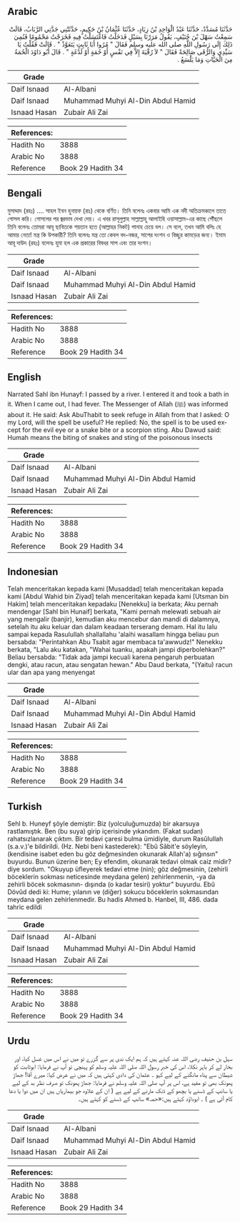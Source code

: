 ## Arabic


<div dir="rtl" lang="ar" style={{fontSize:'larger',backgroundColor:'#f8f9fa',padding:20}}>
حَدَّثَنَا مُسَدَّدٌ، حَدَّثَنَا عَبْدُ الْوَاحِدِ بْنُ زِيَادٍ، حَدَّثَنَا عُثْمَانُ بْنُ حَكِيمٍ، حَدَّثَتْنِي جَدَّتِي الرَّبَابُ، قَالَتْ سَمِعْتُ سَهْلَ بْنَ حُنَيْفٍ، يَقُولُ مَرَرْنَا بِسَيْلٍ فَدَخَلْتُ فَاغْتَسَلْتُ فِيهِ فَخَرَجْتُ مَحْمُومًا فَنُمِيَ ذَلِكَ إِلَى رَسُولِ اللَّهِ صلى الله عليه وسلم فَقَالَ ‏"‏ مُرُوا أَبَا ثَابِتٍ يَتَعَوَّذْ ‏"‏ ‏.‏ قَالَتْ فَقُلْتُ يَا سَيِّدِي وَالرُّقَى صَالِحَةٌ فَقَالَ ‏"‏ لاَ رُقْيَةَ إِلاَّ فِي نَفْسٍ أَوْ حُمَةٍ أَوْ لَدْغَةٍ ‏"‏ ‏.‏ قَالَ أَبُو دَاوُدَ الْحُمَةُ مِنَ الْحَيَّاتِ وَمَا يَلْسَعُ ‏.‏
</div>
<div style={{backgroundColor:'#f8f9fa',padding:20, marginBottom: 10}}><table> <thead> <tr> <th>Grade</th> <th></th> </tr> </thead> <tbody> <tr><td>Daif Isnaad</td><td>Al-Albani</td></tr><tr><td>Daif Isnaad</td><td>Muhammad Muhyi Al-Din Abdul Hamid</td></tr><tr><td>Isnaad Hasan</td><td>Zubair Ali Zai</td></tr></tbody></table><table> <thead> <tr> <th>References:</th> <th></th> </tr> </thead> <tbody><tr><td>Hadith No</td><td>3888</td></tr><tr><td>Arabic No</td><td>3888</td></tr><tr><td>Reference</td><td>Book 29 Hadith 34</td></tr></tbody></table></div>

## Bengali


<div dir="ltr" lang="bn" style={{fontSize:'larger',backgroundColor:'#f8f9fa',padding:20}}>
মুসাদ্দাদ (রহঃ) .... সাহল ইবন হুনায়ফ (রাঃ) থেকে বর্ণিত। তিনি বলেনঃ একবার আমি এক নদী অতিক্রমকালে তাতে গোসল করি। গোসলের পর জ্বরভাব দেখা দেয়। এ খবর রাসূলুল্লাহ সাল্লাল্লাহু আলাইহি ওয়াসাল্লাম-এর কাছে পৌঁছলে তিনি বলেনঃ তোমরা আবূ ছাবিতকে শয়তান হতে (আল্লাহর নিকট) পানাহ চেয়ে বল। সে বলে, তখন আমি বলিঃ হে আমার নেতা! মন্ত্র কি উপকারী? তিনি বলেনঃ মন্ত্র তো কেবল বদ-নজর, সাপের দংশন ও বিচ্ছুর কামড়ের জন্য। ইমাম আবূ দাউদ (রহঃ) বলেনঃ হুমা হল এক প্রকারের বিষধর সাপ এবং তার দংশন।
</div>
<div style={{backgroundColor:'#f8f9fa',padding:20, marginBottom: 10}}><table> <thead> <tr> <th>Grade</th> <th></th> </tr> </thead> <tbody> <tr><td>Daif Isnaad</td><td>Al-Albani</td></tr><tr><td>Daif Isnaad</td><td>Muhammad Muhyi Al-Din Abdul Hamid</td></tr><tr><td>Isnaad Hasan</td><td>Zubair Ali Zai</td></tr></tbody></table><table> <thead> <tr> <th>References:</th> <th></th> </tr> </thead> <tbody><tr><td>Hadith No</td><td>3888</td></tr><tr><td>Arabic No</td><td>3888</td></tr><tr><td>Reference</td><td>Book 29 Hadith 34</td></tr></tbody></table></div>

## English


<div dir="ltr" lang="en" style={{fontSize:'larger',backgroundColor:'#f8f9fa',padding:20}}>
Narrated Sahl ibn Hunayf: I passed by a river. I entered it and took a bath in it. When I came out, I had fever. The Messenger of Allah (ﷺ) was informed about it. He said: Ask AbuThabit to seek refuge in Allah from that I asked: O my Lord, will the spell be useful? He replied: No, the spell is to be used except for the evil eye or a snake bite or a scorpion sting. Abu Dawud said: Humah means the biting of snakes and sting of the poisonous insects
</div>
<div style={{backgroundColor:'#f8f9fa',padding:20, marginBottom: 10}}><table> <thead> <tr> <th>Grade</th> <th></th> </tr> </thead> <tbody> <tr><td>Daif Isnaad</td><td>Al-Albani</td></tr><tr><td>Daif Isnaad</td><td>Muhammad Muhyi Al-Din Abdul Hamid</td></tr><tr><td>Isnaad Hasan</td><td>Zubair Ali Zai</td></tr></tbody></table><table> <thead> <tr> <th>References:</th> <th></th> </tr> </thead> <tbody><tr><td>Hadith No</td><td>3888</td></tr><tr><td>Arabic No</td><td>3888</td></tr><tr><td>Reference</td><td>Book 29 Hadith 34</td></tr></tbody></table></div>

## Indonesian


<div dir="ltr" lang="id" style={{fontSize:'larger',backgroundColor:'#f8f9fa',padding:20}}>
Telah menceritakan kepada kami [Musaddad] telah menceritakan kepada kami [Abdul Wahid bin Ziyad] telah menceritakan kepada kami [Utsman bin Hakim] telah menceritakan kepadaku [Nenekku] ia berkata; Aku pernah mendengar [Sahl bin Hunaif] berkata, "Kami pernah melewati sebuah air yang mengalir (banjir), kemudian aku mencebur dan mandi di dalamnya, setelah itu aku keluar dan dalam keadaan terserang demam. Hal itu lalu sampai kepada Rasulullah shallallahu 'alaihi wasallam hingga beliau pun bersabda: "Perintahkan Abu Tsabit agar membaca ta'awwudz!" Nenekku berkata, "Lalu aku katakan, "Wahai tuanku, apakah jampi diperbolehkan?" Beliau bersabda: "Tidak ada jampi kecuali karena pengaruh perbuatan dengki, atau racun, atau sengatan hewan." Abu Daud berkata, "(Yaitu) racun ular dan apa yang menyengat
</div>
<div style={{backgroundColor:'#f8f9fa',padding:20, marginBottom: 10}}><table> <thead> <tr> <th>Grade</th> <th></th> </tr> </thead> <tbody> <tr><td>Daif Isnaad</td><td>Al-Albani</td></tr><tr><td>Daif Isnaad</td><td>Muhammad Muhyi Al-Din Abdul Hamid</td></tr><tr><td>Isnaad Hasan</td><td>Zubair Ali Zai</td></tr></tbody></table><table> <thead> <tr> <th>References:</th> <th></th> </tr> </thead> <tbody><tr><td>Hadith No</td><td>3888</td></tr><tr><td>Arabic No</td><td>3888</td></tr><tr><td>Reference</td><td>Book 29 Hadith 34</td></tr></tbody></table></div>

## Turkish


<div dir="ltr" lang="tr" style={{fontSize:'larger',backgroundColor:'#f8f9fa',padding:20}}>
Sehl b. Huneyf şöyle demiştir: Biz (yolculuğumuzda) bir akarsuya rastlamıştık. Ben (bu suya) girip içerisinde yıkandım. (Fakat sudan) rahatsızlanarak çıktım. Bir tedavi çaresi bulma ümidiyle, durum Rasûlullah (s.a.v.)'e bildirildi. (Hz. Nebi beni kastederek): "Ebû Sâbit'e söyleyin, (kendisine isabet eden bu göz değmesin­den okunarak Allah'a) sığınsın" buyurdu. Bunun üzerine ben; Ey efendim, okunarak tedavi olmak caiz midir? diye sordum. "Okuyup üfleyerek tedavi etme (nin); göz değmesinin, (zehirli böceklerin sokması neticesinde meydana gelen) zehirlenmenin, -ya da zehirli böcek sokmasının- dışında (o kadar tesiri) yoktur" buyurdu. Ebû Dövûd dedi ki: Hume; yılanın ve (diğer) sokucu böceklerin sokmasından meydana gelen zehirlenmedir. Bu hadis Ahmed b. Hanbel, III, 486. dada tahric edildi
</div>
<div style={{backgroundColor:'#f8f9fa',padding:20, marginBottom: 10}}><table> <thead> <tr> <th>Grade</th> <th></th> </tr> </thead> <tbody> <tr><td>Daif Isnaad</td><td>Al-Albani</td></tr><tr><td>Daif Isnaad</td><td>Muhammad Muhyi Al-Din Abdul Hamid</td></tr><tr><td>Isnaad Hasan</td><td>Zubair Ali Zai</td></tr></tbody></table><table> <thead> <tr> <th>References:</th> <th></th> </tr> </thead> <tbody><tr><td>Hadith No</td><td>3888</td></tr><tr><td>Arabic No</td><td>3888</td></tr><tr><td>Reference</td><td>Book 29 Hadith 34</td></tr></tbody></table></div>

## Urdu


<div dir="rtl" lang="ur" style={{fontSize:'larger',backgroundColor:'#f8f9fa',padding:20}}>
سہل بن حنیف رضی اللہ عنہ کہتے ہیں کہ ہم ایک ندی پر سے گزرے تو میں نے اس میں غسل کیا، اور بخار لے کر باہر نکلا، اس کی خبر رسول اللہ صلی اللہ علیہ وسلم کو پہنچی تو آپ نے فرمایا: ابوثابت کو شیطان سے پناہ مانگنے کے لیے کہو ۔ عثمان کی دادی کہتی ہیں کہ میں نے عرض کیا: میرے آقا! جھاڑ پھونک بھی تو مفید ہے، اس پر آپ صلی اللہ علیہ وسلم نے فرمایا: جھاڑ پھونک تو صرف نظر بد کے لیے یا سانپ کے ڈسنے یا بچھو کے ڈنک مارنے کے لیے ہے ( ان کے علاوہ جو بیماریاں ہیں ان میں دوا یا دعا کام آتی ہے ) ۔ ابوداؤد کہتے ہیں:«حمہ» سانپ کے ڈسنے کو کہتے ہیں۔
</div>
<div style={{backgroundColor:'#f8f9fa',padding:20, marginBottom: 10}}><table> <thead> <tr> <th>Grade</th> <th></th> </tr> </thead> <tbody> <tr><td>Daif Isnaad</td><td>Al-Albani</td></tr><tr><td>Daif Isnaad</td><td>Muhammad Muhyi Al-Din Abdul Hamid</td></tr><tr><td>Isnaad Hasan</td><td>Zubair Ali Zai</td></tr></tbody></table><table> <thead> <tr> <th>References:</th> <th></th> </tr> </thead> <tbody><tr><td>Hadith No</td><td>3888</td></tr><tr><td>Arabic No</td><td>3888</td></tr><tr><td>Reference</td><td>Book 29 Hadith 34</td></tr></tbody></table></div>
